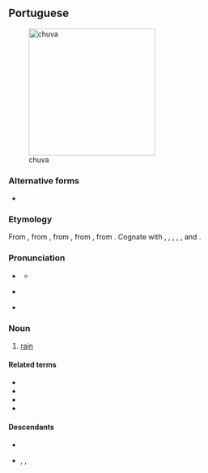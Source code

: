 {{also|chůva}}
==Portuguese==
{{wikipedia|lang=pt}}
[[Image:11-08-21-jaguar-im-regen-by-RalfR-16.jpg|thumb|250px|chuva]]

===Alternative forms===
* {{alter|pt|chuiva||dated|dialectal}}

===Etymology===
From {{inh|pt|roa-opt|chuvia||rain}}, from {{inh|pt|la|pluvia||rain}}, from {{m|la|pluvius||rainy}}, from {{m|la|pluit||it is raining}}, from {{der|pt|ine-pro|-}}. Cognate with {{cog|gl|choiva}}, {{cog|es|lluvia}}, {{cog|ca|pluja}}, {{cog|oc|pluèja}}, {{cog|fr|pluie}}, {{cog|it|pioggia}} and {{cog|ro|ploaie}}.

===Pronunciation===
* {{a|Portugal}} {{IPA|pt|/ˈʃu.vɐ/}}
** {{audio|pt|Pt chuva.ogg|Audio}}
* {{a|Brazil}} {{IPA|pt|/ˈʃu.vɐ/|[ˈʃu.və]}}
* {{hyphenation|pt|chu|va}}

===Noun===
{{pt-noun|f}}

# [[rain]]

====Related terms====
* {{l|pt|chover}}
* {{l|pt|chuvoso}}
* {{l|pt|guarda-chuva}}
* {{l|pt|chapéu-de-chuva}}

====Descendants====
* {{desc|pov|tcuba}}
* {{desc|kea|tchuva}}, {{l|kea|txuba}}, {{l|kea|txuva}}

{{topics|pt|Weather}}